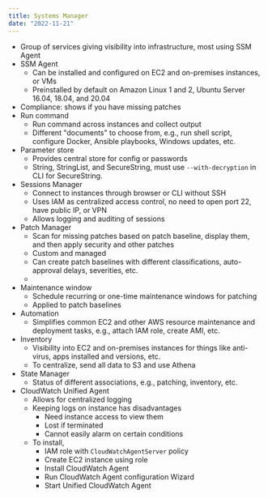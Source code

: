 ```yaml
---
title: Systems Manager
date: "2022-11-21"
---
```


- Group of services giving visibility into infrastructure, most using SSM Agent
- SSM Agent
  - Can be installed and configured on EC2 and on-premises instances, or VMs
  - Preinstalled by default on Amazon Linux 1 and 2, Ubuntu Server 16.04, 18.04, and 20.04
- Compliance: shows if you have missing patches
- Run command
  - Run command across instances and collect output
  - Different "documents" to choose from, e.g., run shell script, configure Docker, Ansible playbooks, Windows updates, etc.
- Parameter store
  - Provides central store for config or passwords
  - String, StringList, and SecureString, must use `--with-decryption` in CLI for SecureString.
- Sessions Manager
  - Connect to instances through browser or CLI without SSH
  - Uses IAM as centralized access control, no need to open port 22, have public IP, or VPN
  - Allows logging and auditing of sessions
- Patch Manager
  - Scan for missing patches based on patch baseline, display them, and then apply security and other patches
  - Custom and managed
  - Can create patch baselines with different classifications, auto-approval delays, severities, etc.
  -
- Maintenance window
  - Schedule recurring or one-time maintenance windows for patching
  - Applied to patch baselines
- Automation
  - Simplifies common EC2 and other AWS resource maintenance and deployment tasks, e.g., attach IAM role, create AMI, etc.
- Inventory
  - Visibility into EC2 and on-premises instances for things like anti-virus, apps installed and versions, etc.
  - To centralize, send all data to S3 and use Athena
- State Manager
  - Status of different associations, e.g., patching, inventory, etc.
- CloudWatch Unified Agent
  - Allows for centralized logging
  - Keeping logs on instance has disadvantages
    - Need instance access to view them
    - Lost if terminated
    - Cannot easily alarm on certain conditions
  - To install,
    - IAM role with `CloudWatchAgentServer` policy
    - Create EC2 instance using role
    - Install CloudWatch Agent
    - Run CloudWatch Agent configuration Wizard
    - Start Unified CloudWatch Agent
